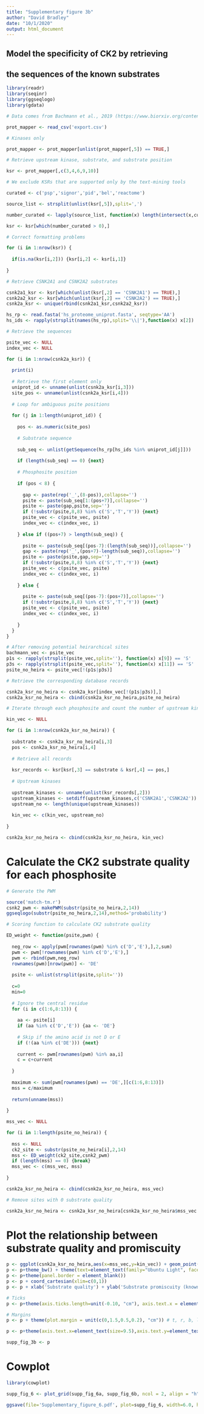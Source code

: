 ```yaml
---
title: "Supplementary figure 3b"
author: "David Bradley"
date: "10/1/2020"
output: html_document
---
```


## Model the specificity of CK2 by retrieving
## the sequences of the known substrates 

```r

library(readr)
library(seqinr)
library(ggseqlogo)
library(gdata)

# Data comes from Bachmann et al., 2019 (https://www.biorxiv.org/content/10.1101/822668v3)

prot_mapper <- read_csv('export.csv')

# Kinases only

prot_mapper <- prot_mapper[unlist(prot_mapper[,5]) == TRUE,]

# Retrieve upstream kinase, substrate, and substrate position

ksr <- prot_mapper[,c(3,4,6,9,10)]

# We exclude KSRs that are supported only by the text-mining tools

curated <- c('psp','signor','pid','bel','reactome')

source_list <- strsplit(unlist(ksr[,5]),split=',')

number_curated <- lapply(source_list, function(x) length(intersect(x,curated)))

ksr <- ksr[which(number_curated > 0),]

# Correct formatting problems

for (i in 1:nrow(ksr)) {
 
  if(is.na(ksr[i,2])) {ksr[i,2] <- ksr[i,1]} 
  
}

# Retrieve CSNK2A1 and CSNK2A2 substrates

csnk2a1_ksr <- ksr[which(unlist(ksr[,2] == 'CSNK2A1') == TRUE),]
csnk2a2_ksr <- ksr[which(unlist(ksr[,2] == 'CSNK2A2') == TRUE),]
csnk2a_ksr <- unique(rbind(csnk2a1_ksr,csnk2a2_ksr)) 

hs_rp <- read.fasta('hs_proteome_uniprot.fasta', seqtype='AA')
hs_ids <- rapply(strsplit(names(hs_rp),split='\\|'),function(x) x[2])

# Retrieve the sequences

psite_vec <- NULL
index_vec <- NULL

for (i in 1:nrow(csnk2a_ksr)) {
  
  print(i)
  
  # Retrieve the first element only
  uniprot_id <- unname(unlist(csnk2a_ksr[i,3]))
  site_pos <- unname(unlist(csnk2a_ksr[i,4]))
  
  # Loop for ambiguous psite positions
  
  for (j in 1:length(uniprot_id)) {
    
    pos <- as.numeric(site_pos)
    
    # Substrate sequence
  
    sub_seq <- unlist(getSequence(hs_rp[hs_ids %in% uniprot_id[j]]))
    
    if (length(sub_seq) == 0) {next}
    
    # Phosphosite position
    
    if (pos < 8) {
      
      gap <- paste(rep('_',(8-pos)),collapse='')
      psite <- paste(sub_seq[1:(pos+7)],collapse='')
      psite <- paste(gap,psite,sep='')
      if (!substr(psite,8,8) %in% c('S','T','Y')) {next}
      psite_vec <- c(psite_vec, psite)
      index_vec <- c(index_vec, i)
      
    } else if ((pos+7) > length(sub_seq)) {
      
      psite <- paste(sub_seq[(pos-7):(length(sub_seq))],collapse='')
      gap <- paste(rep('_',(pos+7)-length(sub_seq)),collapse='')
      psite <- paste(psite,gap,sep='')
      if (!substr(psite,8,8) %in% c('S','T','Y')) {next}
      psite_vec <- c(psite_vec, psite)
      index_vec <- c(index_vec, i)
      
    } else {
      
      psite <- paste(sub_seq[(pos-7):(pos+7)],collapse='')
      if (!substr(psite,8,8) %in% c('S','T','Y')) {next}
      psite_vec <- c(psite_vec, psite)
      index_vec <- c(index_vec, i)
      
    }
  } 
}

# After removing potential heirarchical sites
bachmann_vec <- psite_vec
p1s <- rapply(strsplit(psite_vec,split=''), function(x) x[9]) == 'S'
p3s <- rapply(strsplit(psite_vec,split=''), function(x) x[11]) == 'S'
psite_no_heira <- psite_vec[!(p1s|p3s)]

# Retrieve the corresponding database records

csnk2a_ksr_no_heira <- csnk2a_ksr[index_vec[!(p1s|p3s)],]
csnk2a_ksr_no_heira <- cbind(csnk2a_ksr_no_heira,psite_no_heira)

# Iterate through each phosphosite and count the number of upstream kinases that are recorded in ProtMapper

kin_vec <- NULL

for (i in 1:nrow(csnk2a_ksr_no_heira)) {
  
  substrate <- csnk2a_ksr_no_heira[i,3]
  pos <- csnk2a_ksr_no_heira[i,4]
  
  # Retrieve all records
  
  ksr_records <- ksr[ksr[,3] == substrate & ksr[,4] == pos,]
  
  # Upstream kinases
  
  upstream_kinases <- unname(unlist(ksr_records[,2]))
  upstream_kinases <- setdiff(upstream_kinases,c('CSNK2A1','CSNK2A2'))
  upstream_no <- length(unique(upstream_kinases))
  
  kin_vec <- c(kin_vec, upstream_no)
  
}

csnk2a_ksr_no_heira <- cbind(csnk2a_ksr_no_heira, kin_vec)

```

# Calculate the CK2 substrate quality for each phosphosite

```r

# Generate the PWM

source('match-tm.r')
csnk2_pwm <- makePWM(substr(psite_no_heira,2,14))
ggseqlogo(substr(psite_no_heira,2,14),method='probability')

# Scoring function to calculate CK2 substrate quality

ED_weight <- function(psite,pwm) {
  
  neg_row <- apply(pwm[rownames(pwm) %in% c('D','E'),],2,sum)
  pwm <- pwm[!rownames(pwm) %in% c('D','E'),]
  pwm <- rbind(pwm,neg_row)
  rownames(pwm)[nrow(pwm)] <- 'DE'
  
  psite <- unlist(strsplit(psite,split=''))
  
  c=0
  min=0
  
  # Ignore the central residue
  for (i in c(1:6,8:13)) {
    
    aa <- psite[i]  
    if (aa %in% c('D','E')) {aa <- 'DE'}
    
    # Skip if the amino acid is not D or E
    if (!(aa %in% c('DE'))) {next}
    
    current <- pwm[rownames(pwm) %in% aa,i]
    c = c+current
  
  }
  
  maximum <- sum(pwm[rownames(pwm) == 'DE',][c(1:6,8:13)])
  mss = c/maximum
  
  return(unname(mss))
  
}

mss_vec <- NULL

for (i in 1:length(psite_no_heira)) {
  
  mss <- NULL
  ck2_site <- substr(psite_no_heira[i],2,14)
  mss <- ED_weight(ck2_site,csnk2_pwm)
  if (length(mss) == 0) {break}
  mss_vec <- c(mss_vec, mss)
  
}

csnk2a_ksr_no_heira <- cbind(csnk2a_ksr_no_heira, mss_vec)

# Remove sites with 0 substrate quality

csnk2a_ksr_no_heira <- csnk2a_ksr_no_heira[csnk2a_ksr_no_heira$mss_vec > 0,]

```

# Plot the relationship between substrate quality and promiscuity

```r

p <- ggplot(csnk2a_ksr_no_heira,aes(x=mss_vec,y=kin_vec)) + geom_point(size=0.85) # Warning message is for sites with NA promiscuity 
p <- p+theme_bw() + theme(text=element_text(family="Ubuntu Light", face="plain", size=15))
p <- p+theme(panel.border = element_blank())
p <- p + coord_cartesian(xlim=c(0,1))
p <- p + xlab('Substrate quality') + ylab('Substrate promiscuity (known)')

# Ticks
p <- p+theme(axis.ticks.length=unit(-0.10, "cm"), axis.text.x = element_text(margin=unit(c(0.2,0.2,0.2,0.2), "cm")), axis.text.y = element_text(margin=unit(c(0.2,0.2,0.2,0.2), "cm")) )

# Margins
p <- p + theme(plot.margin = unit(c(0,1.5,0.5,0.2), "cm")) # t, r, b, l

p <- p+theme(axis.text.x=element_text(size=9.5),axis.text.y=element_text(size=10.5),axis.title.x=element_text(size=11.5,face="plain"),axis.title.y=element_text(size=10.75,face="plain"),plot.title=element_text(size=18,face='bold'))

supp_fig_3b <- p

```


# Cowplot

```r

library(cowplot)

supp_fig_6 <- plot_grid(supp_fig_6a, supp_fig_6b, ncol = 2, align = "h",labels=c('a','b'))

ggsave(file='Supplementary_figure_6.pdf', plot=supp_fig_6, width=6.0, height=3.25)

```



